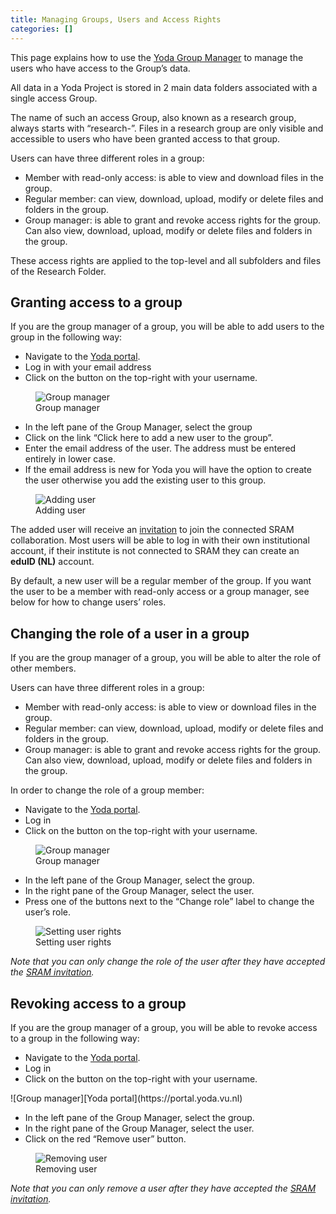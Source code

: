 ```yaml
---
title: Managing Groups, Users and Access Rights
categories: []
---
```


This page explains how to use the [Yoda Group Manager](https://portal.yoda.vu.nl/group_manager/) to manage the users who have access to the Group's data. 

All data in a Yoda Project is stored in 2 main data folders associated with a single access Group. 

The name of such an access Group, also known as a research group, always starts with &ldquo;research-&rdquo;.
Files in a research group are only visible and accessible to users who have been granted access to that group.

Users can have three different roles in a group:

- Member with read-only access: is able to view and download files in the group.
- Regular member: can view, download, upload, modify or delete files and folders in the group.
- Group manager: is able to grant and revoke access rights for the group. Can also view, download, upload, modify
  or delete files and folders in the group.

These access rights are applied to the top-level and all subfolders and files of the Research Folder.

## Granting access to a group

If you are the group manager of a group, you will be able to add users to the group in the following way:

- Navigate to the [Yoda portal](https://portal.yoda.vu.nl).
- Log in with your email address
- Click on the button on the top-right with your username.

![Group manager](/public/manuals/yoda/gm-menu.png)

- In the left pane of the Group Manager, select the group
- Click on the link &ldquo;Click here to add a new user to the group&rdquo;.
- Enter the email address of the user. The address must be entered entirely in lower case.
- If the email address is new for Yoda you will have the option to create the user otherwise you add the existing user to this group. 

![Adding user](/public/manuals/yoda/gm-adduser.png)

The added user will receive an [invitation](./yoda_access.qmd) to join the connected SRAM collaboration. Most users will be able to log in with their own institutional account, if their institute is not connected to SRAM they can create an **eduID (NL)** account.

By default, a new user will be a regular member of the group. If you want the user to be a member with read-only access or
a group manager, see below for how to change users' roles.

## Changing the role of a user in a group

If you are the group manager of a group, you will be able to alter the role of other members.

Users can have three different roles in a group:

- Member with read-only access: is able to view or download files in the group.
- Regular member: can view, download, upload, modify or delete files and folders in the group.
- Group manager: is able to grant and revoke access rights for the group. Can also view, download, upload, modify
  or delete files and folders in the group.

In order to change the role of a group member:

- Navigate to the [Yoda portal](https://portal.yoda.vu.nl).
- Log in
- Click on the button on the top-right with your username.

![Group manager](/public/manuals/yoda/gm-menu.png)

- In the left pane of the Group Manager, select the group.
- In the right pane of the Group Manager, select the user.
- Press one of the buttons next to the &ldquo;Change role&rdquo; label to change the user's role.

![Setting user rights](/public/manuals/yoda/gm-role.png)

_Note that you can only change the role of the user after they have accepted the [SRAM invitation](./yoda_access.qmd)._

## Revoking access to a group
If you are the group manager of a group, you will be able to revoke access to a group in the following way:

- Navigate to the [Yoda portal](../getting-started/getting-started-portal.html).
- Log in
- Click on the button on the top-right with your username.

![Group manager][Yoda portal](https://portal.yoda.vu.nl)

- In the left pane of the Group Manager, select the group.
- In the right pane of the Group Manager, select the user.
- Click on the red &ldquo;Remove user&rdquo; button.

![Removing user](/public/manuals/yoda/gm-removeuser.png)

_Note that you can only remove a user after they have accepted the [SRAM invitation](./yoda_access.qmd)._